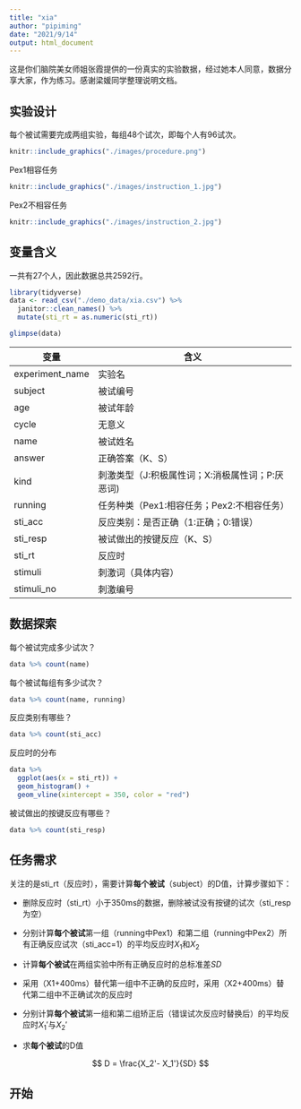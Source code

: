 ```yaml
---
title: "xia"
author: "pipiming"
date: "2021/9/14"
output: html_document
---
```




这是你们脑院美女师姐张霞提供的一份真实的实验数据，经过她本人同意，数据分享大家，作为练习。感谢梁媛同学整理说明文档。

## 实验设计

每个被试需要完成两组实验，每组48个试次，即每个人有96试次。

```r
knitr::include_graphics("./images/procedure.png")
```


Pex1相容任务

```r
knitr::include_graphics("./images/instruction_1.jpg")
```

Pex2不相容任务

```r
knitr::include_graphics("./images/instruction_2.jpg")
```


## 变量含义

一共有27个人，因此数据总共2592行。

```r
library(tidyverse)
data <- read_csv("./demo_data/xia.csv") %>%
  janitor::clean_names() %>%
  mutate(sti_rt = as.numeric(sti_rt))

glimpse(data)
```



| 变量           | 含义                                                |
|----------------|-----------------------------------------------------|
| experiment_name| 实验名                                              |
| subject        | 被试编号                                            |
| age            | 被试年龄                                            |
| cycle          | 无意义                                              |
| name           | 被试姓名                                            |
| answer         | 正确答案（K、S）                                    |
| kind           | 刺激类型（J:积极属性词；X:消极属性词；P:厌恶词)     |
| running        | 任务种类（Pex1:相容任务；Pex2:不相容任务）          |
| sti_acc        | 反应类别：是否正确（1:正确；0:错误）                |
| sti_resp       | 被试做出的按键反应（K、S）                          | 
| sti_rt         | 反应时                                              |
| stimuli        | 刺激词（具体内容）                                  |
| stimuli_no     | 刺激编号                                            |




## 数据探索

每个被试完成多少试次？
```r
data %>% count(name)
```


每个被试每组有多少试次？
```r
data %>% count(name, running)
```


反应类别有哪些？
```r
data %>% count(sti_acc)
```

反应时的分布
```r
data %>% 
  ggplot(aes(x = sti_rt)) +
  geom_histogram() +
  geom_vline(xintercept = 350, color = "red")
```

被试做出的按键反应有哪些？
```r
data %>% count(sti_resp)
```



## 任务需求

关注的是sti_rt（反应时），需要计算**每个被试**（subject）的D值，计算步骤如下：

- 删除反应时（sti_rt）小于350ms的数据，删除被试没有按键的试次（sti_resp为空）

- 分别计算**每个被试**第一组（running中Pex1）和第二组（running中Pex2）所有正确反应试次（sti_acc=1）的平均反应时$X_1$和$X_2$

- 计算**每个被试**在两组实验中所有正确反应时的总标准差$SD$

- 采用（X1+400ms）替代第一组中不正确的反应时，采用（X2+400ms）替代第二组中不正确试次的反应时

- 分别计算**每个被试**第一组和第二组矫正后（错误试次反应时替换后）的平均反应时$X_1'$与$X_2'$

- 求**每个被试**的D值

$$
D = \frac{X_2'- X_1'}{SD}
$$


## 开始
